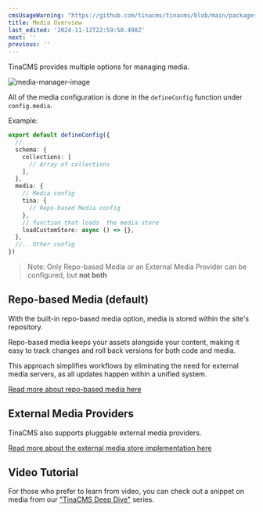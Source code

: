 ```yaml
---
cmsUsageWarning: "https://github.com/tinacms/tinacms/blob/main/packages/tinacms/src/toolkit/components/media/media-manager.tsx"
title: Media Overview
last_edited: '2024-11-12T22:59:50.498Z'
next: ''
previous: ''
---
```


TinaCMS provides multiple options for managing media.

![media-manager-image](/img/media-manager-ui.png)

All of the media configuration is done in the `defineConfig` function under `config.media`.

Example:

```ts
export default defineConfig({
  //...
  schema: {
    collections: [
      // Array of collections
    ],
  },
  media: {
    // Media config
    tina: {
      // Repo-based Media config
    },
    // function that loads  the media store
    loadCustomStore: async () => {},
  },
  //.. Other config
})
```

> Note: Only Repo-based Media or an External Media Provider can be configured, but **not both**

## Repo-based Media (default)

With the built-in repo-based media option, media is stored within the site's repository.

Repo-based media keeps your assets alongside your content, making it easy to track changes and roll back versions for both code and media. 

This approach simplifies workflows by eliminating the need for external media servers, as all updates happen within a unified system.

[Read more about repo-based media here](/docs/reference/media/repo-based)

## External Media Providers

TinaCMS also supports pluggable external media providers.

[Read more about the external media store implementation here](/docs/reference/media/external/authentication)

## Video Tutorial

For those who prefer to learn from video, you can check out a snippet on media from our ["TinaCMS Deep Dive"](https://www.youtube.com/watch?v=PcgnJDILv4w\&list=PLPar4H9PHKVqoCwZy79PHr8-W_vA3lAOB\&pp=iAQB) series.

<Youtube embedSrc="https://www.youtube.com/embed/x0ACBQeNcts?start=388&end=469" />
